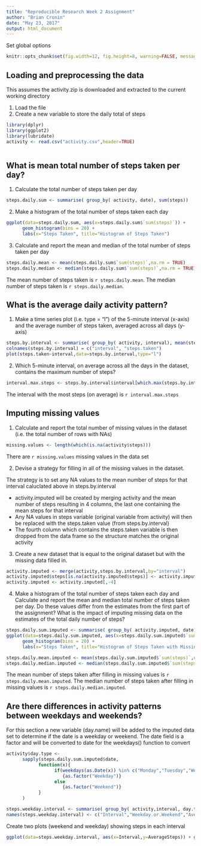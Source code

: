 ---
title: "Reproducible Research Week 2 Assignment"
author: "Brian Cronin"
date: "May 23, 2017"
output: html_document
---

Set global options
```{r global_options, include=FALSE}
knitr::opts_chunk$set(fig.width=12, fig.height=8, warning=FALSE, message=FALSE)
```

## Loading and preprocessing the data

This assumes the activity.zip is downloaded and extracted to the current working directory

1. Load the file
2. Create a new variable to store the daily total of steps

```{r LoadData, message=FALSE}

library(dplyr)
library(ggplot2)
library(lubridate)
activity <- read.csv("activity.csv",header=TRUE)



```


## What is mean total number of steps taken per day?

1. Calculate the total number of steps taken per day
```{r}
steps.daily.sum <- summarise( group_by( activity, date), sum(steps))
```

2.  Make a histogram of the total number of steps taken each day
```{r}
ggplot(data=steps.daily.sum, aes(x=steps.daily.sum$`sum(steps)`)) +
      geom_histogram(bins = 20) +
      labs(x="Steps Taken", title="Histogram of Steps Taken")
```

3.  Calculate and report the mean and median of the total number of steps taken per day
```{r}
steps.daily.mean <- mean(steps.daily.sum$`sum(steps)`,na.rm = TRUE)
steps.daily.median <- median(steps.daily.sum$`sum(steps)`,na.rm = TRUE)
```
The mean number of steps taken is `r steps.daily.mean`.
The median number of steps taken is `r steps.daily.median`.

## What is the average daily activity pattern?

1.  Make a time series plot (i.e. type = "l") of the 5-minute interval (x-axis) and the average number of steps taken, averaged across all days (y-axis)
```{r}
steps.by.interval <- summarise( group_by( activity, interval), mean(steps,na.rm = TRUE))
colnames(steps.by.interval) = c("interval", "steps.taken")
plot(steps.taken~interval,data=steps.by.interval,type="l")
```

2.  Which 5-minute interval, on average across all the days in the dataset, contains the maximum number of steps?
```{r}
interval.max.steps <- steps.by.interval$interval[which.max(steps.by.interval$steps.taken)]
```
The interval with the most steps (on average) is `r interval.max.steps`

## Imputing missing values

1. Calculate and report the total number of missing values in the dataset (i.e. the total number of rows with NAs)
```{r}
missing.values <- length(which(is.na(activity$steps)))
```
There are `r missing.values` missing values in the data set

2. Devise a strategy for filling in all of the missing values in the dataset. 

The strategy is to set any NA values to the mean number of steps for that interval caluclated above in steps.by.interval

* activity.imputed will be created by merging activity and the mean number of steps resulting in 4 columns, the last one containing the mean steps for that interval
* Any NA values in steps variable (original variable from activity) will then be replaced with the steps.taken value (from steps.by.interval)
* The fourth column which contains the steps.taken variable is then dropped from the data frame so the structure matches the original activity



3. Create a new dataset that is equal to the original dataset but with the missing data filled in.
```{r}

activity.imputed <- merge(activity,steps.by.interval,by="interval")
activity.imputed$steps[is.na(activity.imputed$steps)] <- activity.imputed$steps.taken[is.na(activity.imputed$steps)]
activity.imputed <- activity.imputed[,-4]

```



4. Make a histogram of the total number of steps taken each day and Calculate and report the mean and median total number of steps taken per day. Do these values differ from the estimates from the first part of the assignment? What is the impact of imputing missing data on the estimates of the total daily number of steps?

```{r}
steps.daily.sum.imputed <- summarise( group_by( activity.imputed, date), sum(steps))
ggplot(data=steps.daily.sum.imputed, aes(x=steps.daily.sum.imputed$`sum(steps)`)) +
      geom_histogram(bins = 20) +
      labs(x="Steps Taken", title="Histogram of Steps Taken with Missing Values Populated Using Mean for Invterval")
```

```{r}
steps.daily.mean.imputed <- mean(steps.daily.sum.imputed$`sum(steps)`,na.rm = TRUE)
steps.daily.median.imputed <- median(steps.daily.sum.imputed$`sum(steps)`,na.rm = TRUE)
```
The mean number of steps taken after filling in missing values is `r steps.daily.mean.imputed`.
The median number of steps taken after filling in missing values is `r steps.daily.median.imputed`.

##  Are there differences in activity patterns between weekdays and weekends?

For this section a new variable (day.name) will be added to the imputed data set to determine if the date is a weekday or weekend.  The date field is a factor and will be converted to date for the 
weekdays() function to convert
```{r}

activity$day.type <-
      sapply(steps.daily.sum.imputed$date,
            function(x){
                  if(weekdays(as.Date(x)) %in% c("Monday","Tuesday","Wednesday","Thursday","Friday")) 
                     {as.factor("Weekday")} 
                  else 
                     {as.factor("Weekend")}
            }
      )

steps.weekday.interval <- summarise( group_by( activity,interval, day.type ),mean(steps,na.rm = TRUE))
names(steps.weekday.interval) <- c("Interval","Weekday.or.Weekend","AverageSteps")
```

Create two plots (weekend and weekday) showing steps in each interval
```{r}
ggplot(data=steps.weekday.interval, aes(x=Interval,y=AverageSteps)) + geom_line() + facet_grid(Weekday.or.Weekend~.)
```